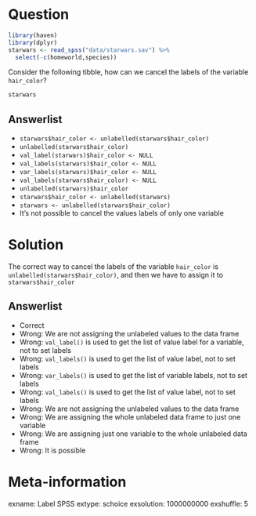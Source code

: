 Question
========
```r
library(haven)
library(dplyr)
starwars <- read_spss("data/starwars.sav") %>%
  select(-c(homeworld,species))
```

Consider the following tibble, how can we cancel the labels of the variable `hair_color`?

```r
starwars
```


Answerlist
----------
* `starwars$hair_color <- unlabelled(starwars$hair_color)`
* `unlabelled(starwars$hair_color)`
* `val_label(starwars)$hair_color <- NULL`
* `val_labels(starwars)$hair_color <- NULL`
* `var_labels(starwars)$hair_color <- NULL`
* `val_labels(starwars$hair_color) <- NULL`
* `unlabelled(starwars)$hair_color`
* `starwars$hair_color <- unlabelled(starwars)`
* `starwars <- unlabelled(starwars$hair_color)`
* It's not possible to cancel the values labels of only one variable

Solution
========
The correct way to cancel the labels of the variable `hair_color` is `unlabelled(starwars$hair_color)`, and then we have to assign it to `starwars$hair_color`

Answerlist
----------
* Correct
* Wrong: We are not assigning the unlabeled values to the data frame
* Wrong: `val_label()` is used to get the list of value label for a variable, not to set labels
* Wrong: `val_labels()` is used to get the list of value label, not to set labels
* Wrong: `var_labels()` is used to get the list of variable labels, not to set labels
* Wrong: `val_labels()` is used to get the list of value label, not to set labels
* Wrong:  We are not assigning the unlabeled values to the data frame
* Wrong: We are assigning the whole unlabeled data frame to just one variable
* Wrong: We are assigning just one variable to the whole unlabeled data frame
* Wrong: It is possible

Meta-information
================
exname: Label SPSS
extype: schoice
exsolution: 1000000000
exshuffle: 5
